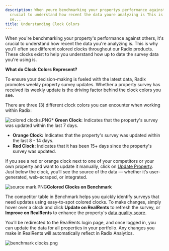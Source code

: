 ```yaml
---
description: When youre benchmarking your propertys performance against others its
  crucial to understand how recent the data youre analyzing is This is why youll often
  se...
title: Understanding Clock Colors
---
```


When you're benchmarking your property's performance against others, it's crucial to understand how recent the data you're analyzing is. This is why you'll often see different colored clocks throughout our Radix products. These clocks exist to help you understand how up to date the survey data you're using is.

**What do Clock Colors Represent?**

To ensure your decision-making is fueled with the latest data, Radix promotes weekly property survey updates. Whether a property survey has received its weekly update is the driving factor behind the clock colors you see.

There are three (3) different clock colors you can encounter when working within Radix:

![colored clocks.PNG](/images/radix/82544e503935747932f4e9ade7950b8f622b1130.png)* **Green Clock:**
 Indicates that the property's survey was updated within the last 7 days.
* **Orange Clock:**
 Indicates that the property's survey was updated within the last 8 - 14 days.
* **Red Clock:** Indicates
 that it has been 15+ days since the property's survey was updated.

If you see a red or orange clock next to one of your competitors or your own property and want to update it manually, click on [Update Property](kb://article/zendesk:radix:37874525132941).  
Just below the clock, you’ll see the source of the data — whether it’s user-generated, web-scraped, or integrated.

![source mark.PNG](/images/radix/fdf6c419ea4690d8ba509a050c1d5ca82975c7b2.png)**Colored Clocks on Benchmark**

The competitor table in Benchmark helps you quickly identify surveys that need updates using easy-to-spot colored clocks. To make changes, simply hover over a clock and click **Update on RealRents** to refresh the survey, or **Improve on RealRents** to enhance the property's [data quality score](kb://article/zendesk:radix:38320622059405).

You’ll be redirected to the RealRents login page, and once logged in, you can update the data for all properties in your portfolio. Any changes you make in RealRents will automatically reflect in Radix Analytics.

<Frame caption="Table displaying competitor apartment metrics including occupancy, leasing, and traffic data.">
  <img src="/images/radix/b92e68783b4c2411521ad5d7a8b73fed468da6d5.png" alt="benchmark clocks.png" />
</Frame>